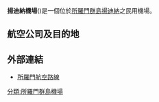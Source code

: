 {{Airport infobox
| box-width        = 25%
| airport_name     = 揚迪納機場<br>Yandina Airport
| type             = 民用
| city             = [[所羅門群島|所羅門群島]][[揚迪納|揚迪納]]
| location         = [[所羅門群島|所羅門群島]][[揚迪納|揚迪納]]
| IATA             = XYA
| ICAO             = AGGY
| coordinates  =  {{coord|9|05|10|S|159|13|08|E|type:airport|display=inline}}
}}
'''揚迪納機場'''({{airport codes|XYA|AGGY}})是一個位於[[所羅門群島|所羅門群島]][[揚迪納|揚迪納]]之民用機場。
==航空公司及目的地==
{{Airport-dest-list
|所羅門航空|霍尼亞拉、Seghe
}}

==外部連結==
*[https://web.archive.org/web/20070127174833/http://www.solomonairlines.com.au/domesticroutemap.htm 所羅門航空路線]
{{airport-stub}}
[[分類:所羅門群島機場|分類:所羅門群島機場]]